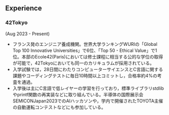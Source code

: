 ## Experience
### 42Tokyo
(Aug 2023 - Present)
- フランス発のエンジニア養成機関。世界大学ランキングWURIの「Global Top 100 Innovative Universities」で6位、「Top 50 - Ethical Value」で1位。本部のEcole42(Paris)においては修士課程に相当する公的な学位の取得が可能で，42Tokyoにおいても同一のカリキュラムが採用されている。
- 入学試験では，28日間にわたりコンピューターサイエンスとC言語に関する課題やコーディングテストに毎日10時間以上コミットし，合格率約4%の考査を通過。
- 入学後は主にC言語で低レイヤーの学習を行っており，標準ライブラリstdlibやprintf関数の再実装などに取り組んでいる。半導体の国際展示会SEMICONJapan2023でのAIハッカソンや，学内で開催されたTOYOTA主催の自動運転コンテストなどにも参加している。
